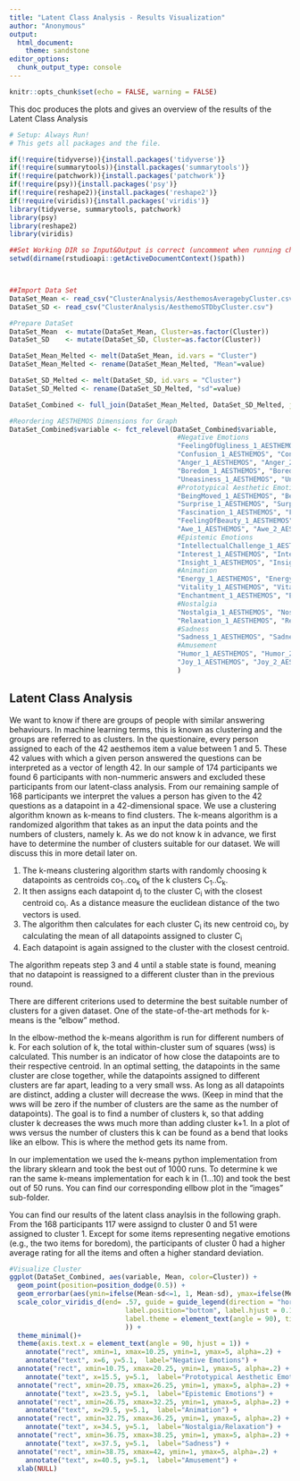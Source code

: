 ```yaml
---
title: "Latent Class Analysis - Results Visualization"
author: "Anonymous"
output:
  html_document:
    theme: sandstone
editor_options:
  chunk_output_type: console
---
```



```r
knitr::opts_chunk$set(echo = FALSE, warning = FALSE)
```

This doc produces the plots and gives an overview of the results of the Latent Class Analysis


```r

# Setup: Always Run!
# This gets all packages and the file.

if(!require(tidyverse)){install.packages('tidyverse')}
if(!require(summarytools)){install.packages('summarytools')}
if(!require(patchwork)){install.packages('patchwork')}
if(!require(psy)){install.packages('psy')}
if(!require(reshape2)){install.packages('reshape2')}
if(!require(viridis)){install.packages('viridis')}
library(tidyverse, summarytools, patchwork)
library(psy)
library(reshape2)
library(viridis)

##Set Working DIR so Input&Output is correct (uncomment when running chunk directly. When knitted this lne should be standard behavior)
setwd(dirname(rstudioapi::getActiveDocumentContext()$path))



##Import Data Set
DataSet_Mean <- read_csv("ClusterAnalysis/AesthemosAveragebyCluster.csv")
DataSet_SD <- read_csv("ClusterAnalysis/AesthemoSTDbyCluster.csv")
```

```r
#Prepare DataSet
DataSet_Mean  <- mutate(DataSet_Mean, Cluster=as.factor(Cluster))
DataSet_SD    <- mutate(DataSet_SD, Cluster=as.factor(Cluster))

DataSet_Mean_Melted <- melt(DataSet_Mean, id.vars = "Cluster")
DataSet_Mean_Melted <- rename(DataSet_Mean_Melted, "Mean"=value)

DataSet_SD_Melted <- melt(DataSet_SD, id.vars = "Cluster")
DataSet_SD_Melted <- rename(DataSet_SD_Melted, "sd"=value)

DataSet_Combined <- full_join(DataSet_Mean_Melted, DataSet_SD_Melted, join_by="variable")

#Reordering AESTHEMOS Dimensions for Graph
DataSet_Combined$variable <- fct_relevel(DataSet_Combined$variable,
                                          #Negative Emotions
                                          "FeelingOfUgliness_1_AESTHEMOS", "FeelingOfUgliness_2_AESTHEMOS",
                                          "Confusion_1_AESTHEMOS", "Confusion_2_AESTHEMOS",
                                          "Anger_1_AESTHEMOS", "Anger_2_AESTHEMOS",
                                          "Boredom_1_AESTHEMOS", "Boredom_2_AESTHEMOS",
                                          "Uneasiness_1_AESTHEMOS", "Uneasiness_2_AESTHEMOS",
                                          #Prototypical Aesthetic Emotions
                                          "BeingMoved_1_AESTHEMOS", "BeingMoved_2_AESTHEMOS",
                                          "Surprise_1_AESTHEMOS", "Surprise_2_AESTHEMOS",
                                          "Fascination_1_AESTHEMOS", "Fascination_2_AESTHEMOS",
                                          "FeelingOfBeauty_1_AESTHEMOS", "FeelingOfBeauty_2_AESTHEMOS",
                                          "Awe_1_AESTHEMOS", "Awe_2_AESTHEMOS",
                                          #Epistemic Emotions
                                          "IntellectualChallenge_1_AESTHEMOS", "IntellectualChallenge_2_AESTHEMOS",
                                          "Interest_1_AESTHEMOS", "Interest_2_AESTHEMOS",
                                          "Insight_1_AESTHEMOS", "Insight_2_AESTHEMOS",
                                          #Animation
                                          "Energy_1_AESTHEMOS", "Energy_2_AESTHEMOS",
                                          "Vitality_1_AESTHEMOS", "Vitality_2_AESTHEMOS",
                                          "Enchantment_1_AESTHEMOS", "Enchantment_2_AESTHEMOS",
                                          #Nostalgia
                                          "Nostalgia_1_AESTHEMOS", "Nostalgia_2_AESTHEMOS",
                                          "Relaxation_1_AESTHEMOS", "Relaxation_2_AESTHEMOS",
                                          #Sadness
                                          "Sadness_1_AESTHEMOS", "Sadness_2_AESTHEMOS",
                                          #Amusement
                                          "Humor_1_AESTHEMOS", "Humor_2_AESTHEMOS",
                                          "Joy_1_AESTHEMOS", "Joy_2_AESTHEMOS"
                                          )
```

## Latent Class Analysis

We want to know if there are groups of people with similar answering behaviours. In machine learning terms, this is known as clustering and the groups are referred to as clusters. In the questionaire, every person assigned to each of the 42 aesthemos item a value between 1 and 5. These 42 values with which a given person answered the questions can be interpreted as a vector of length 42. In our sample of 174 participants we found 6 participants with non-nummeric answers and excluded these participants from our latent-class analysis.
From our remaining sample of 168 participants we interpret the values a person has given to the 42 questions as a datapoint in a 42-dimensional space. We use a clustering algorithm known as k-means to find clusters. The k-means algorithm is a randomized algorithm that takes as an input the data points and the numbers of clusters, namely k. As we do not know k in advance, we first have to determine the number of clusters suitable for our dataset. We will discuss this in more detail later on.

1. The k-means clustering algorithm starts with randomly choosing k datapoints as centroids co~1~..co~k~ of the k clusters C~1~..C~k~. 
2. It then assigns each datapoint d~j~ to the cluster C~i~ with the closest centroid co~i~.  As a distance measure the euclidean distance of the two vectors is used. 
3. The algorithm then calculates for each cluster C~i~ its new centroid co~i~, by calculating the mean of all datapoints assigned to cluster C~i~ 
4. Each datapoint is again assigned to the cluster with the closest centroid. 

The algorithm repeats step 3 and 4 until a stable state is found, meaning that no datapoint is reassigned to a different cluster than in the previous round.

There are different criterions used to determine the best suitable number of clusters for a given dataset. One of the state-of-the-art methods for k-means is the "elbow" method.

In the elbow-method the k-means algorithm is run for different numbers of k. For each solution of k, the total within-cluster sum of squares (wss) is calculated. This number is an indicator of how close the datapoints are to their respective centroid. In an optimal setting, the datapoints in the same cluster are close together, while the datapoints assigned to different clusters are far apart, leading to a very small wss.
As long as all datapoints are distinct, adding a cluster will decrease the wws. (Keep in mind that the wws will be zero if the number of clusters are the same as the number of datapoints). The goal is to find a number of clusters k, so that adding cluster k decreases the wws much more than adding cluster k+1. In a plot of wws versus the number of clusters this k can be found as a bend that looks like an elbow. This is where the method gets its name from.

In our implementation we used the k-means python implementation from the library sklearn and took the best out of 1000 runs. To determine k we ran the same k-means implementation for each k in (1...10) and took the best out of 50 runs. You can find our corresponding ellbow plot in the "images" sub-folder.

You can find our results of the latent class anaylsis in the following graph. From the 168 participants 117 were assignd to cluster 0 and 51 were assigned to cluster 1. Except for some items representing negative emotions (e.g., the two items for boredom), the participants of cluster 0 had a higher average rating for all the items and often a higher standard deviation.

```r
#Visualize Cluster
ggplot(DataSet_Combined, aes(variable, Mean, color=Cluster)) +
  geom_point(position=position_dodge(0.5)) +
  geom_errorbar(aes(ymin=ifelse(Mean-sd<=1, 1, Mean-sd), ymax=ifelse(Mean+sd>5, 5, Mean+sd)), position=position_dodge(0.5)) +
  scale_color_viridis_d(end= .57, guide = guide_legend(direction = "horizontal", title.position = "top",
                             label.position="bottom", label.hjust = 0.1, label.vjust = 0.5,
                             label.theme = element_text(angle = 90), title=NULL
                             )) +
  theme_minimal()+
  theme(axis.text.x = element_text(angle = 90, hjust = 1)) +
    annotate("rect", xmin=1, xmax=10.25, ymin=1, ymax=5, alpha=.2) +
    annotate("text", x=6, y=5.1,  label="Negative Emotions") +
  annotate("rect", xmin=10.75, xmax=20.25, ymin=1, ymax=5, alpha=.2) +
    annotate("text", x=15.5, y=5.1,  label="Prototypical Aesthetic Emotions") +
  annotate("rect", xmin=20.75, xmax=26.25, ymin=1, ymax=5, alpha=.2) +
    annotate("text", x=23.5, y=5.1,  label="Epistemic Emotions") +
  annotate("rect", xmin=26.75, xmax=32.25, ymin=1, ymax=5, alpha=.2) +
    annotate("text", x=29.5, y=5.1,  label="Animation") +
  annotate("rect", xmin=32.75, xmax=36.25, ymin=1, ymax=5, alpha=.2) +
    annotate("text", x=34.5, y=5.1,  label="Nostalgia/Relaxation") +
  annotate("rect", xmin=36.75, xmax=38.25, ymin=1, ymax=5, alpha=.2) +
    annotate("text", x=37.5, y=5.1,  label="Sadness") +
  annotate("rect", xmin=38.75, xmax=42, ymin=1, ymax=5, alpha=.2) +
    annotate("text", x=40.5, y=5.1,  label="Amusement") +
  xlab(NULL)
```

